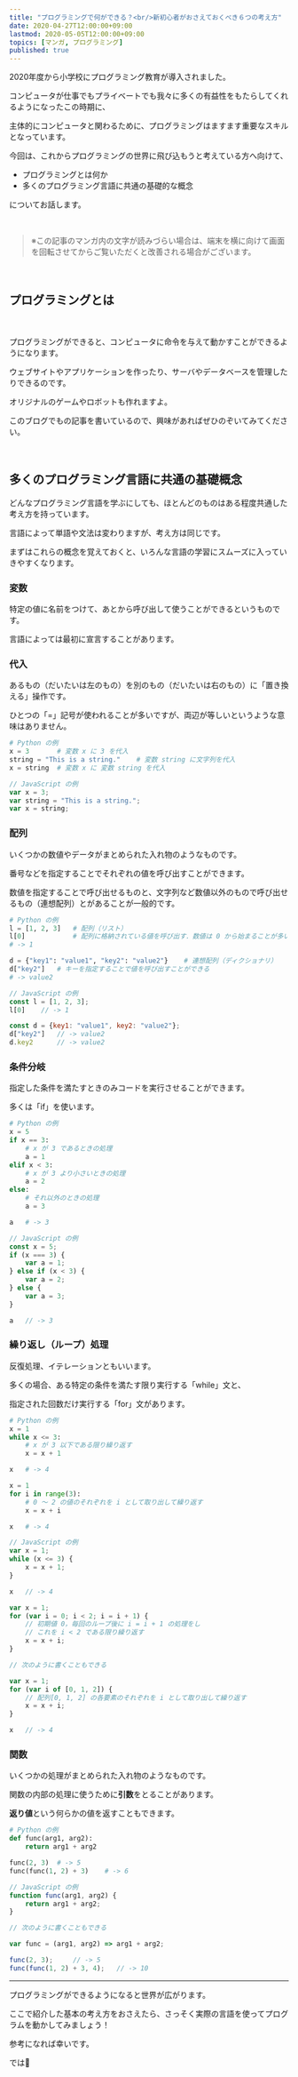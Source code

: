 ```yaml
---
title: "プログラミングで何ができる？<br/>新初心者がおさえておくべき６つの考え方"
date: 2020-04-27T12:00:00+09:00
lastmod: 2020-05-05T12:00:00+09:00
topics: [マンガ, プログラミング]
published: true
---
```


2020年度から小学校にプログラミング教育が導入されました。

コンピュータが仕事でもプライベートでも我々に多くの有益性をもたらしてくれるようになったこの時期に、

主体的にコンピュータと関わるために、プログラミングはますます重要なスキルとなっています。

今回は、これからプログラミングの世界に飛び込もうと考えている方へ向けて、

<!--more-->

- プログラミングとは何か
- 多くのプログラミング言語に共通の基礎的な概念

についてお話します。

<br/>

> ※この記事のマンガ内の文字が読みづらい場合は、端末を横に向けて画面を回転させてからご覧いただくと改善される場合がございます。

<br/>

## プログラミングとは

<manga src="puroguramingu-izennnisa" alt="プログラミング以前にさ、そもそもコンピュータって何さ？">

<manga-text x={46} y={16} text="プログラミング以前にさ" />

<manga-text x={52} y={64} text="そもそも<br/>**コンピュータ**って何さ？" />

</manga>



<manga src="konpyutato-iunoha" alt="コンピュータというのは、もともとは計算機という意味だったんだけど、今では計算以外にもさまざまなデータの処理を高速に行うことができる">

<manga-text x={13} y={7} text="コンピュータというのは<br/>もともとは計算機という<br/>意味だったんだけど" />

<manga-text x={10} y={70} text="今では計算以外にも<br/>さまざまなデータの処理を<br/>高速に行うことができる" />

</manga>



<manga src="sonnna-konpyutadakedo" alt="そんなコンピュータだけど、プログラムという一連の命令を記述したものによって動くの。でもコンピュータは0と1だけで表された機械語しか理解できないから、ひとがコンピュータに機械語で命令をすることになってしまうよね">

<manga-text x={24} y={3} text="そんなコンピュータだけど、**プログラム**という<br/>一連の命令を記述したものによって動くの" />

<manga-text x={8} y={64} text="でもコンピュータは0と1だけで表された<br/>機械語しか理解できないから" />

<manga-text x={40} y={84} text="ひとがコンピュータに機械語で<br/>命令をすることになってしまうよね" />

</manga>



<manga src="sokode-hitonimo" alt="そこで、ひとにも理解しやすい言語を使って命令文を書いてから使う時に機械語に翻訳するという方法がとられる。これがプログラミング！そしてそのときに使われる言語がプログラミング言語だよ">

<manga-text x={4} y={2} text="そこで、ひとにも理解しやすい言語を使って<br/>命令文を書いてから<br/>使う時に機械語に翻訳するという方法がとられる" />

<manga-text x={4} y={84} text="これが**プログラミング**！<br/>そしてそのときに使われる言語が**プログラミング言語**だよ" />

</manga>

　

プログラミングができると、コンピュータに命令を与えて動かすことができるようになります。

ウェブサイトやアプリケーションを作ったり、サーバやデータベースを管理したりできるのです。

オリジナルのゲームやロボットも作れますよ。

このブログでも<pstlk label="チェスアプリ開発" to="/tags/チェス" />の記事を書いているので、興味があればぜひのぞいてみてください。

<relpos link="engineer-typing-renshu" />

<br/>

## 多くのプログラミング言語に共通の基礎概念

どんなプログラミング言語を学ぶにしても、ほとんどのものはある程度共通した考え方を持っています。

言語によって単語や文法は変わりますが、考え方は同じです。

まずはこれらの概念を覚えておくと、いろんな言語の学習にスムーズに入っていきやすくなります。

### 変数

特定の値に名前をつけて、あとから呼び出して使うことができるというものです。

言語によっては最初に宣言することがあります。

### 代入

あるもの（だいたいは左のもの）を別のもの（だいたいは右のもの）に「置き換える」操作です。

ひとつの「=」記号が使われることが多いですが、両辺が等しいというような意味はありません。

```py hide_nums
# Python の例
x = 3       # 変数 x に 3 を代入
string = "This is a string."    # 変数 string に文字列を代入
x = string  # 変数 x に 変数 string を代入
```

```js hide_nums
// JavaScript の例
var x = 3;
var string = "This is a string.";
var x = string;
```

### 配列

いくつかの数値やデータがまとめられた入れ物のようなものです。

番号などを指定することでそれぞれの値を呼び出すことができます。

数値を指定することで呼び出せるものと、文字列など数値以外のもので呼び出せるもの（連想配列）とがあることが一般的です。

```py hide_nums
# Python の例
l = [1, 2, 3]   # 配列（リスト）
l[0]            # 配列に格納されている値を呼び出す．数値は 0 から始まることが多い
# -> 1

d = {"key1": "value1", "key2": "value2"}    # 連想配列（ディクショナリ）
d["key2"]   # キーを指定することで値を呼び出すことができる
# -> value2
```

```js hide_nums
// JavaScript の例
const l = [1, 2, 3];
l[0]    // -> 1

const d = {key1: "value1", key2: "value2"};
d["key2"]   // -> value2
d.key2      // -> value2
```

### 条件分岐

指定した条件を満たすときのみコードを実行させることができます。

多くは「if」を使います。

```py hide_nums
# Python の例
x = 5
if x == 3:
    # x が 3 であるときの処理
    a = 1
elif x < 3:
    # x が 3 より小さいときの処理
    a = 2
else:
    # それ以外のときの処理
    a = 3

a   # -> 3
```

```js hide_nums
// JavaScript の例
const x = 5;
if (x === 3) {
    var a = 1;
} else if (x < 3) {
    var a = 2;
} else {
    var a = 3;
}

a   // -> 3
```

### 繰り返し（ループ）処理

反復処理、イテレーションともいいます。

多くの場合、ある特定の条件を満たす限り実行する「while」文と、

指定された回数だけ実行する「for」文があります。

```py hide_nums
# Python の例
x = 1
while x <= 3:
    # x が 3 以下である限り繰り返す
    x = x + 1

x   # -> 4

x = 1
for i in range(3):
    # 0 ～ 2 の値のそれぞれを i として取り出して繰り返す
    x = x + i

x   # -> 4
```

```js hide_nums
// JavaScript の例
var x = 1;
while (x <= 3) {
    x = x + 1;
}

x   // -> 4

var x = 1;
for (var i = 0; i < 2; i = i + 1) {
    // 初期値 0，毎回のループ後に i = i + 1 の処理をし
    // これを i < 2 である限り繰り返す
    x = x + i;
}

// 次のように書くこともできる

var x = 1;
for (var i of [0, 1, 2]) {
    // 配列[0, 1, 2] の各要素のそれぞれを i として取り出して繰り返す
    x = x + i;
}

x   // -> 4
```

### 関数

いくつかの処理がまとめられた入れ物のようなものです。

関数の内部の処理に使うために**引数**をとることがあります。

**返り値**という何らかの値を返すこともできます。

```py hide_nums
# Python の例
def func(arg1, arg2):
    return arg1 + arg2

func(2, 3)  # -> 5
func(func(1, 2) + 3)    # -> 6
```

```js hide_nums
// JavaScript の例
function func(arg1, arg2) {
    return arg1 + arg2;
}

// 次のように書くこともできる

var func = (arg1, arg2) => arg1 + arg2;

func(2, 3);     // -> 5
func(func(1, 2) + 3, 4);   // -> 10
```

<relpos link="site-customize-hoho" />

---

プログラミングができるようになると世界が広がります。

ここで紹介した基本の考え方をおさえたら、さっそく実際の言語を使ってプログラムを動かしてみましょう！

参考になれば幸いです。

では👋
